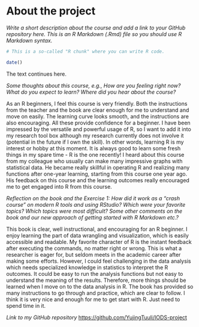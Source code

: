 
# About the project

*Write a short description about the course and add a link to your GitHub repository here. This is an R Markdown (.Rmd) file so you should use R Markdown syntax.*

```r
# This is a so-called "R chunk" where you can write R code.

date()

```
The text continues here.

*Some thoughts about this course, e.g., How are you feeling right now? What do you expect to learn? Where did you hear about the course?*

As an R beginners, I feel this course is very friendly. Both the instructions from the teacher and the book are clear enough for me to understand and move on easily. The learning curve looks smooth, and the instructions are also encouraging. All these provide confidence for a beginner.
I have been impressed by the versatile and powerful usage of R, so I want to add it into my research tool box although my research currently does not involve it (potential in the future if I own the skill). In other words, learning R is my interest or hobby at this moment. It is always good to learn some fresh things in my spare time - R is the one recently!
I heard about this course from my colleague who usually can make many impressive graphs with statistical data. He became really skillful in operating R and realizing many functions after one-year learning, starting from this course one year ago. His feedback on this course and the learning outcomes really encouraged me to get engaged into R from this course.

*Reflection on the book and the Exercise 1: How did it work as a "crash course" on modern R tools and using RStudio? Which were your favorite topics? Which topics were most difficult? Some other comments on the book and our new approach of getting started with R Markdown etc.?*

This book is clear, well instructional, and encouraging for an R beginner. I enjoy learning the part of data wrangling and visualization, which is easily accessible and readable. My favorite character of R is the instant feedback after executing the commands, no matter right or wrong. This is what a researcher is eager for, but seldom meets in the academic career after making some efforts. However, I could feel challenging in the data analysis which needs specialized knowledge in statistics to interpret the R outcomes. It could be easy to run the analysis functions but not easy to understand the meaning of the results. Therefore, more things should be learned when I move on to the data analysis in R. The book has provided so many instructions to go through and practice, which are clear to follow. I think it is very nice and enough for me to get start with R. Just need to spend time in it.

*Link to my GitHub repository*
<https://github.com/YujingTuuli/IODS-project>






